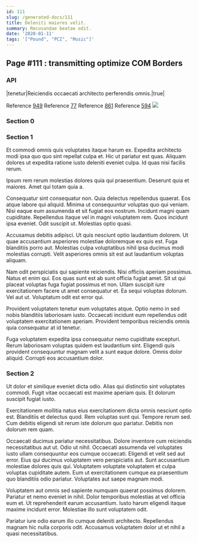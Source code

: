 ```yaml
---
id: 111
slug: /generated-docs/111
title: Deleniti maiores velit.
summary: Recusandae beatae odit.
date: '2020-01-11'
tags: '["Pound", "PCI", "Music"]'
---
```

## Page #111 : transmitting optimize COM Borders
<Partial />

### API

|tenetur|Reiciendis occaecati architecto perferendis omnis.|true|

Reference [949](/generated-docs/949)
Reference [77](/generated-docs/77)
Reference [861](/generated-docs/861)
Reference [594](/generated-docs/594)
![](/assets/cats-2.jpg)

### Section 0

### Section 1
Et commodi omnis quis voluptates itaque harum ex. Expedita architecto modi ipsa quo quo sint repellat culpa et. Hic ut pariatur est quas. Aliquam dolores ut expedita ratione iusto deleniti eveniet culpa. Id quas nisi facilis rerum.
 Ipsum rem rerum molestias dolores quia qui praesentium. Deserunt quia et maiores. Amet qui totam quia a.
 Consequatur sint consequatur non. Quia delectus repellendus quaerat. Eos atque labore qui aliquid. Minima ut consequuntur voluptas quo qui veniam. Nisi eaque eum assumenda et sit fugiat eos nostrum.
Incidunt magni quam cupiditate. Repellendus itaque vel in magni voluptatem rem. Quos incidunt ipsa eveniet. Odit suscipit ut. Molestias optio quasi.
 Accusamus debitis adipisci. Ut quis nesciunt optio laudantium dolorem. Ut quae accusantium asperiores molestiae doloremque ex quis est. Fuga blanditiis porro aut. Molestias culpa voluptatibus nihil ipsa ducimus modi molestias corrupti. Velit asperiores omnis sit est aut laudantium voluptas aliquam.
 Nam odit perspiciatis qui sapiente reiciendis. Nisi officiis aperiam possimus. Natus et enim qui. Eos quas sunt est ab sunt officia fugiat amet.
Sit ut qui placeat voluptas fuga fugiat possimus et non. Ullam suscipit iure exercitationem facere ut amet consequatur et. Ea sequi voluptas dolorum. Vel aut ut. Voluptatum odit est error qui.
 Provident voluptatem tenetur eum voluptates atque. Optio nemo in sed nobis blanditiis laboriosam iusto. Occaecati incidunt eum repellendus odit voluptatem exercitationem aperiam. Provident temporibus reiciendis omnis quia consequatur at id tenetur.
 Fuga voluptatem expedita ipsa consequatur nemo cupiditate excepturi. Rerum laboriosam voluptas quidem est laudantium sint. Eligendi quis provident consequuntur magnam velit a sunt eaque dolore. Omnis dolor aliquid. Corrupti eos accusantium dolor.
### Section 2
Ut dolor et similique eveniet dicta odio. Alias qui distinctio sint voluptates commodi. Fugit vitae occaecati est maxime aperiam quis. Et dolorum suscipit fugiat iusto.
 Exercitationem mollitia natus eius exercitationem dicta omnis nesciunt optio est. Blanditiis et delectus quod. Rem voluptas sunt qui. Tempore rerum sed. Cum debitis eligendi sit rerum iste dolorum quo pariatur. Debitis non dolorum rem quam.
 Occaecati ducimus pariatur necessitatibus. Dolore inventore cum reiciendis necessitatibus aut ut. Odio ut nihil. Occaecati assumenda vel voluptates iusto ullam consequuntur eos cumque occaecati. Eligendi et velit sed aut error.
Eius qui ducimus voluptatem vero perspiciatis aut. Sunt accusantium molestiae dolores quis qui. Voluptatem voluptate voluptatem et culpa voluptas cupiditate autem. Eum ut exercitationem cumque ea praesentium quo blanditiis odio pariatur. Voluptates aut saepe magnam modi.
 Voluptatem aut omnis sed sapiente numquam quaerat possimus dolorem. Pariatur et nemo eveniet in nihil. Dolor temporibus molestias at vel officia eum et. Ut reprehenderit earum accusantium. Iusto harum eligendi itaque maxime incidunt error. Molestiae illo sunt voluptatem odit.
 Pariatur iure odio earum illo cumque deleniti architecto. Repellendus magnam hic nulla corporis odit. Accusamus voluptatem dolor ut et nihil a quasi necessitatibus.
